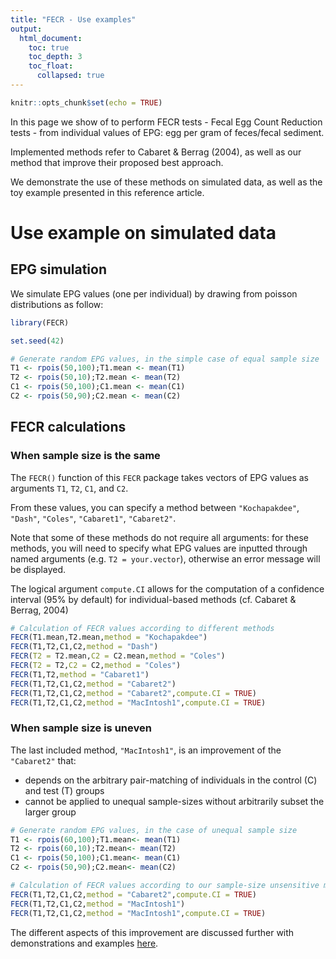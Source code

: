 ```yaml
---
title: "FECR - Use examples"
output: 
  html_document: 
    toc: true
    toc_depth: 3
    toc_float:
      collapsed: true
---
```


```r
knitr::opts_chunk$set(echo = TRUE)
```
In this page we show of to perform FECR tests - Fecal Egg Count Reduction tests - from individual
values of EPG: egg per gram of feces/fecal sediment.   

Implemented methods refer to Cabaret & Berrag (2004), as well as our method that improve their
proposed best approach.    

We demonstrate the use of these methods on simulated data, as well as the toy example presented in 
this reference article.

# Use example on simulated data
## EPG simulation
We simulate EPG values (one per individual) by drawing from poisson distributions as follow:

```r
library(FECR)

set.seed(42)

# Generate random EPG values, in the simple case of equal sample size
T1 <- rpois(50,100);T1.mean <- mean(T1)
T2 <- rpois(50,10);T2.mean <- mean(T2)
C1 <- rpois(50,100);C1.mean <- mean(C1)
C2 <- rpois(50,90);C2.mean <- mean(C2)
```
## FECR calculations
### When sample size is the same
The `FECR()` function of this `FECR` package takes vectors of EPG values as arguments `T1`, `T2`,
`C1`, and `C2`.

From these values, you can specify a method between `"Kochapakdee"`, `"Dash"`, `"Coles"`,
`"Cabaret1"`, `"Cabaret2"`.

Note that some of these methods do not require all arguments: for these methods, you will need to
specify what EPG values are inputted through named arguments (e.g. `T2 = your.vector`), otherwise an error
message will be displayed.

The logical argument `compute.CI` allows for the computation of a confidence interval (95% by
default) for individual-based methods (cf. Cabaret & Berrag, 2004)

```r
# Calculation of FECR values according to different methods
FECR(T1.mean,T2.mean,method = "Kochapakdee")
FECR(T1,T2,C1,C2,method = "Dash")
FECR(T2 = T2.mean,C2 = C2.mean,method = "Coles")
FECR(T2 = T2,C2 = C2,method = "Coles")
FECR(T1,T2,method = "Cabaret1")
FECR(T1,T2,C1,C2,method = "Cabaret2")
FECR(T1,T2,C1,C2,method = "Cabaret2",compute.CI = TRUE)
FECR(T1,T2,C1,C2,method = "MacIntosh1",compute.CI = TRUE)
```
### When sample size is uneven
The last included method, `"MacIntosh1"`, is an improvement of the `"Cabaret2"` that:    

*  depends on the arbitrary pair-matching of individuals in the control (C) and test (T) groups
*  cannot be applied to unequal sample-sizes without arbitrarily subset the larger group
    
```r
# Generate random EPG values, in the case of unequal sample size
T1 <- rpois(60,100);T1.mean<- mean(T1)
T2 <- rpois(60,10);T2.mean<- mean(T2)
C1 <- rpois(50,100);C1.mean<- mean(C1)
C2 <- rpois(50,90);C2.mean<- mean(C2)

# Calculation of FECR values according to our sample-size unsensitive method
FECR(T1,T2,C1,C2,method = "Cabaret2",compute.CI = TRUE)
FECR(T1,T2,C1,C2,method = "MacIntosh1")
FECR(T1,T2,C1,C2,method = "MacIntosh1",compute.CI = TRUE)

```

The different aspects of this improvement are discussed further with demonstrations and examples
[here](our_improvements.html).